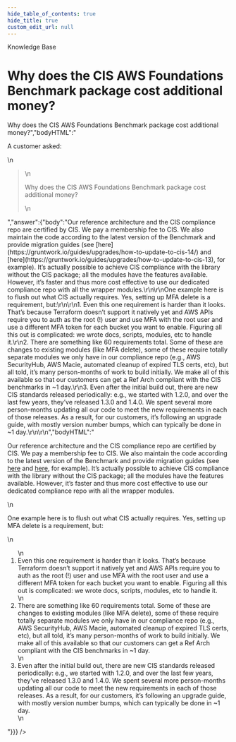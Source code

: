 ```yaml
---
hide_table_of_contents: true
hide_title: true
custom_edit_url: null
---
```



<head>
  <link rel="canonical" href="https://github.com/tnn-tnn-tnn-tnn-tnn-gruntwork-io/knowledge-base/discussions/69" />
</head>

<CenterLayout>
<span className="searchCategory">Knowledge Base</span>
<h1>Why does the CIS AWS Foundations Benchmark package cost additional money?</h1>
<GitHub discussion={{"id":"D_kwDOF8slf84AOFR1","number":69,"author":{"login":"marijakstrazdas"},"title":"Why does the CIS AWS Foundations Benchmark package cost additional money?","body":"A customer asked: \r\n> Why does the CIS AWS Foundations Benchmark package cost additional money?","bodyHTML":"<p dir=\"auto\">A customer asked:</p>\n<blockquote>\n<p dir=\"auto\">Why does the CIS AWS Foundations Benchmark package cost additional money?</p>\n</blockquote>","answer":{"body":"Our reference architecture and the CIS compliance repo are certified by CIS. We pay a membership fee to CIS. We also maintain the code according to the latest version of the Benchmark and provide migration guides (see [here](https://gruntwork.io/guides/upgrades/how-to-update-to-cis-14/) and [here](https://gruntwork.io/guides/upgrades/how-to-update-to-cis-13), for example). It’s actually possible to achieve CIS compliance with the library without the CIS package; all the modules have the features available. However, it’s faster and thus more cost effective to use our dedicated compliance repo with all the wrapper modules.\r\n\r\nOne example here is to flush out what CIS actually requires. Yes, setting up MFA delete is a requirement, but:\r\n\r\n1. Even this one requirement is harder than it looks. That’s because Terraform doesn’t support it natively yet and AWS APIs require you to auth as the root (!) user and use MFA with the root user and use a different MFA token for each bucket you want to enable. Figuring all this out is complicated: we wrote docs, scripts, modules, etc to handle it.\r\n2. There are something like 60 requirements total. Some of these are changes to existing modules (like MFA delete), some of these require totally separate modules we only have in our compliance repo (e.g., AWS SecurityHub, AWS Macie, automated cleanup of expired TLS certs, etc), but all told, it’s many person-months of work to build initially. We make all of this available so that our customers can get a Ref Arch compliant with the CIS benchmarks in ~1 day.\r\n3. Even after the initial build out, there are new CIS standards released periodically: e.g., we started with 1.2.0, and over the last few years, they’ve released 1.3.0 and 1.4.0. We spent several more person-months updating all our code to meet the new requirements in each of those releases. As a result, for our customers, it’s following an upgrade guide, with mostly version number bumps, which can typically be done in ~1 day.\r\n\r\n","bodyHTML":"<p dir=\"auto\">Our reference architecture and the CIS compliance repo are certified by CIS. We pay a membership fee to CIS. We also maintain the code according to the latest version of the Benchmark and provide migration guides (see <a href=\"https://gruntwork.io/guides/upgrades/how-to-update-to-cis-14/\" rel=\"nofollow\">here</a> and <a href=\"https://gruntwork.io/guides/upgrades/how-to-update-to-cis-13\" rel=\"nofollow\">here</a>, for example). It’s actually possible to achieve CIS compliance with the library without the CIS package; all the modules have the features available. However, it’s faster and thus more cost effective to use our dedicated compliance repo with all the wrapper modules.</p>\n<p dir=\"auto\">One example here is to flush out what CIS actually requires. Yes, setting up MFA delete is a requirement, but:</p>\n<ol dir=\"auto\">\n<li>Even this one requirement is harder than it looks. That’s because Terraform doesn’t support it natively yet and AWS APIs require you to auth as the root (!) user and use MFA with the root user and use a different MFA token for each bucket you want to enable. Figuring all this out is complicated: we wrote docs, scripts, modules, etc to handle it.</li>\n<li>There are something like 60 requirements total. Some of these are changes to existing modules (like MFA delete), some of these require totally separate modules we only have in our compliance repo (e.g., AWS SecurityHub, AWS Macie, automated cleanup of expired TLS certs, etc), but all told, it’s many person-months of work to build initially. We make all of this available so that our customers can get a Ref Arch compliant with the CIS benchmarks in ~1 day.</li>\n<li>Even after the initial build out, there are new CIS standards released periodically: e.g., we started with 1.2.0, and over the last few years, they’ve released 1.3.0 and 1.4.0. We spent several more person-months updating all our code to meet the new requirements in each of those releases. As a result, for our customers, it’s following an upgrade guide, with mostly version number bumps, which can typically be done in ~1 day.</li>\n</ol>"}}} />

</CenterLayout>
  

<!-- ##DOCS-SOURCER-START
{
  "sourcePlugin": "github-discussions",
  "hash": "8e44878e40af1576ada39e8474e1fca7"
}
##DOCS-SOURCER-END -->

